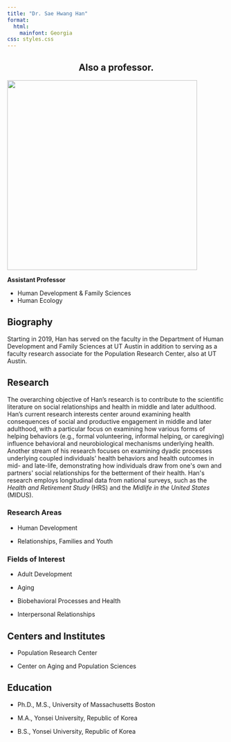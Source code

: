 ```yaml
---
title: "Dr. Sae Hwang Han"
format:
  html:
    mainfont: Georgia
css: styles.css
---
```


## **Also a professor.** {style="text-align: center"}

![](images/Sae%20Hwang%20Han.jpg){fig-align="center" width="439"}

::: text-blue
**Assistant Professor**

-   Human Development & Family Sciences
-   Human Ecology
:::

## **Biography**

Starting in 2019, Han has served on the faculty in the Department of Human Development and Family Sciences at UT Austin in addition to serving as a faculty research associate for the Population Research Center, also at UT Austin.

## **Research**

The overarching objective of Han's research is to contribute to the scientific literature on social relationships and health in middle and later adulthood. Han's current research interests center around examining health consequences of social and productive engagement in middle and later adulthood, with a particular focus on examining how various forms of helping behaviors (e.g., formal volunteering, informal helping, or caregiving) influence behavioral and neurobiological mechanisms underlying health. Another stream of his research focuses on examining dyadic processes underlying coupled individuals\' health behaviors and health outcomes in mid- and late-life, demonstrating how individuals draw from one\'s own and partners\' social relationships for the betterment of their health. Han\'s research employs longitudinal data from national surveys, such as the *Health and Retirement Study* (HRS) and the *Midlife in the United States* (MIDUS).

### **Research Areas**

-   Human Development

-   Relationships, Families and Youth

### **Fields of Interest**

-   Adult Development

-   Aging

-   Biobehavioral Processes and Health

-   Interpersonal Relationships

## **Centers and Institutes**

-   Population Research Center

-   Center on Aging and Population Sciences

## **Education**

-   Ph.D., M.S., University of Massachusetts Boston

-   M.A., Yonsei University, Republic of Korea

-   B.S., Yonsei University, Republic of Korea
